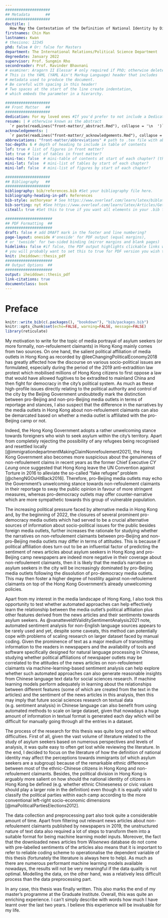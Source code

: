 ```yaml
---
####################
## Metadata       ##
####################
doctitle: |
  How May the Contestation of the Definition of National Identity by Different Political Camps Relate to their Perceptions of Asylum Seekers? Using XGBoost to Explore the Case of Hong Kong
firstnames: Chin Man
lastnames: Kwan
# thesisno: 12345
phd: false # Or: false for Masters
department: The International Relations/Political Science Department
degreedate: January 2022
supervisor: Prof. Sungmin Rho
secondreader: Prof. Ravinder Bhavnani
# examiner: Aragorn II Elessar # only required if PhD; otherwise delete or comment out
# This is the YAML (YAML Ain't Markup Language) header that includes 
# metadata used to produce the document. 
# Be careful with spacing in this header!
# Two spaces at the start of the line create indentation,
# which embeds the parameter in a hierarchy.

####################
## Front Matter   ##
####################
dedication: For my loved ones #If you'd prefer to not include a Dedication, for example, simply delete the section entirely, or silence them (add # before each line). 
resume: | # otherwise known as the abstract
  `r paste(readLines("front-matter/_abstract.Rmd"), collapse = '\n  ')`
acknowledgements: |
  `r paste(readLines("front-matter/_acknowledgements.Rmd"), collapse = '\n  ')`
abbreviations: "front-matter/abbreviations" # path to .tex file with abbreviations
toc-depth: 6 # depth of heading to include in table of contents
lof: true # list of figures in front matter?
lot: true # list of tables in front matter?
mini-toc: false  # mini-table of contents at start of each chapter? (this just prepares it; you must also add \minitoc after the chapter titles)
mini-lot: false  # mini-list of tables by start of each chapter?
mini-lof: false  # mini-list of figures by start of each chapter?

####################
## Bibliography   ##
####################
bibliography: bib/references.bib #Set your bibliography file here.
bibliography-heading-in-pdf: References
bib-style: authoryear # See https://www.overleaf.com/learn/latex/biblatex_citation_styles for a list of the commonly used built-in citations styles of biblatex.
bib-sorting: nyt #See https://www.overleaf.com/learn/latex/Articles/Getting_started_with_BibLaTeX for different bibliography sorting options.
citeall: true #Set this to true if you want all elements in your .bib file to appear in your bibliography (i.e. all R-packages you used).

#####################
## PDF Formatting  ##
#####################
draft: false # add DRAFT mark in the footer and line numbering?
page-layout: oneside #'oneside' for PDF output (equal margins), 
# or 'twoside' for two-sided binding (mirror margins and blank pages) 
hidelinks: false #if false, the PDF output highlights clickable links with a colored border 
# you will probably want to set this to true for PDF version you wish to physically print
knit: iheiddown::thesis_pdf
#####################
## Output Options  ##
#####################
output: iheiddown::thesis_pdf
link-citations: true
documentclass: book
---
```


# Preface {.unnumbered}

```{=html}
<!-- 
The {.unnumbered} option here means that the introduction will be 
"Chapter 0." You can also use {-} for no numbers on chapters.
-->
```
<!-- This chunk creates automatically a .bib file to cite the loaded packages in the bibliography. Do not forget to set "citeall" to true in the bibliography section of the YAML header if you want all packages to be cited even if you did not mention them in the body of the text.-->

```r
knitr::write_bib(c(.packages(), "bookdown"), "bib/packages.bib")
knitr::opts_chunk$set(echo=FALSE, warning=FALSE, message=FALSE)
library(reticulate)
```

My motivation to write for the topic of media portrayal of asylum seekers (or more formally, non-refoulement claimants) in Hong Kong mainly comes from two sources. On one hand, the salient political affiliation of media outlets in Hong Kong as recorded by @leeChangingPoliticalEconomy2018 has greatly affected how the discourse on various socio-political issues are formulated, especially during the period of the 2019 anti-extradition law protest which mobilised millions of Hong Kong citizens to first oppose a law that would have allowed fugitives to be extradited to mainland China and then fight for democracy in the city's political system. As much as these high-profile issues directly relating to the political authority and control of the city by the Beijing Government undoubtedly mark the distinction between pro-Beijing and non-pro-Beijing media outlets in terms of reportage and stances, I also suspect that the difference in the narratives by the media outlets in Hong Kong about non-refoulement claimants can also be demarcated based on whether a media outlet is affiliated with the pro-Beijing camp or not.

Indeed, the Hong Kong Government adopts a rather unwelcoming stance towards foreigners who wish to seek asylum within the city's territory. Apart from completely rejecting the possibility of any refugees being recognised and resettled locally [@immigrationdepartmentMakingClaimNonrefoulement2021], the Hong Kong Government also becomes more suspicious about the genuineness of non-refoulement claims in recent years as the former Chief Executive *CY Leung* once suggested that Hong Kong leave the UN Convention against Torture in 2016 to alleviate the so-called "fake refugee" problem [@chengNGOsHitBack2016]. Therefore, pro-Beijing media outlets may echo the Government's unwelcoming stance towards non-refoulement claimants in their reportage to sway the public opinion in favour of more stringent measures, whereas pro-democracy outlets may offer counter-narrative which are more sympathetic towards this group of vulnerable population.

The increasing political pressure faced by alternative media in Hong Kong and, by the beginning of 2022, the closures of several prominent pro-democracy media outlets which had served to be a crucial alternative sources of information about socio-political issues for the public besides foreign media outlets, further increases the rationale for studying whether the narratives on non-refoulement claimants between pro-Beijing and non-pro-Beijing media outlets may differ in terms of attitudes. This is because if political affiliation does turn out to be an influential factor of predicting the sentiment of news articles about asylum seekers in Hong Kong and pro-Beijing camp newspapers are indeed more negative in their coverage about non-refoulement claimants, then it is likely that the media's narrative on asylum seekers in the city will be increasingly dominated by pro-Beijing media outlets following the dissolution of pro-democracy media outlets. This may then foster a higher degree of hostility against non-refoulement claimants on top of the Hong Kong Government's already unwelcoming policies.

Apart from my interest in the media landscape of Hong Kong, I also took this opportunity to test whether automated approaches can help effectively learn the relationship between the media outlet's political affiliation plus other features derived from the news articles and their sentiments towards asylum seekers. As @vanatteveldtValiditySentimentAnalysis2021 note, automated sentiment analysis for non-English language sources appears to be rarely used and yet, despite some caveats, this method can potentially cope with problems of scaling research on larger dataset faced by manual coding. Given the prominence of text as a major medium of transmitting information to the readers in newspapers and the availability of tools and software specifically designed for natural language processing in Chinese, studying whether political affiliations of newspaper outlets may be correlated to the attitudes of the news articles on non-refoulement claimants via machine-learning-based sentiment analysis can help explore whether such automated approaches can also generate reasonable insights from Chinese language text data for social sciences research. If machine learning models perform adequately in learning about the relationships between different features (some of which are created from the text in the articles) and the sentiment of the news articles in this analysis, then this may imply that future social sciences research on textual data (e.g. sentiment analysis) in Chinese language can also benefit from using automated methods to scale on large dataset, given that nowadays a huge amount of information in textual format is generated each day which will be difficult for manually going through all the entries in a dataset.

The process of the research for this thesis was quite long and not without difficulties. First of all, given the vast volume of literature related to the study of asylum seekers based on numerous perspectives and levels of analysis, it was quite easy to often get lost while reviewing the literature. In the end, I decided to focus on the literature of how the definition of national identity may affect the perceptions towards immigrants (of which asylum seekers are a subgroup) because of the remarkable ethnic difference between most of the ethnic-Chinese citizens in Hong Kong and non-refoulement claimants. Besides, the political division in Hong Kong is arguably more salient on how should the national identity of citizens in Hong Kong be defined (e.g. whether ethnic Chineseness or civic values should play a larger role in the definition) even though it is equally valid to classify the political parties within each camp according to the more conventional left-right socio-economic dimensions [@maPoliticalPartiesElections2012].

The data collection and preprocessing part also took quite a considerable amount of time. Apart from filtering out relevant news articles about non-refoulement claimants published by newspapers in 2019, the unstructured nature of text data also required a lot of steps to transform them into a suitable format for being machine learning model inputs. Moreover, the fact that the downloaded news articles from *Wisenews* database do not come with pre-labelled sentiments of the articles also means that it is important to refer to reliable coding scheme to operationalise the dependent variable of this thesis (fortunately the literature is always here to help). As much as there are numerous performant machine learning models available nowadays, the results will not be very meaningful if the data quality is not optimal. Modelling the data, on the other hand, was a relatively less difficult process than the data preprocessing part.

In any case, this thesis was finally written. This also marks the end of my master's programme at the Graduate Institute. Overall, this was quite an enriching experience. I can't simply describe with words how much I have learnt over the last two years. I believe this experience will be invaluable for my life.
